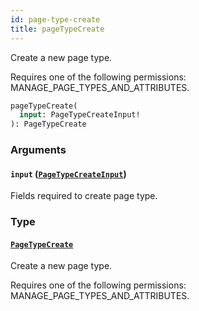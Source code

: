 ```yaml
---
id: page-type-create
title: pageTypeCreate
---
```



Create a new page type. 

Requires one of the following permissions: MANAGE_PAGE_TYPES_AND_ATTRIBUTES.

```graphql
pageTypeCreate(
  input: PageTypeCreateInput!
): PageTypeCreate
```


### Arguments

#### `input` ([`PageTypeCreateInput`](../../../developer/api-reference/inputs/page-type-create-input))

Fields required to create page type.


### Type

#### [`PageTypeCreate`](../../../developer/api-reference/objects/page-type-create) 

Create a new page type. 

Requires one of the following permissions: MANAGE_PAGE_TYPES_AND_ATTRIBUTES.




